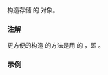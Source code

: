 {{cpp/chrono/weekday_last/title|1=weekday_last}}
{{cpp/chrono/weekday_last/navbar}}
{{ddcl|since=c++20|
constexpr explicit weekday_last( const std::chrono::weekday&amp; wd ) noexcept;
}}

构造存储 {{tt|weekday}} {{c|wd}} 的 {{tt|weekday_last}} 对象。

=== 注解 ===
更方便的构造 {{tt|weekday_last}} 的方法是用 {{tt|weekday}} 的 {{tt|operator[]}}，即 {{c|wd[std::chrono::last]}}。

===示例===
{{example
|code=
#include &lt;chrono&gt;
#include &lt;iostream&gt;
using namespace std::chrono;

int main()
{
    const year_month_day ymd{floor&lt;days&gt;(system_clock::now())};
    const weekday_last wdl{Sunday[last]}; // 某月最后一个星期日
    const year_month_day last_sun{ymd.year() / ymd.month() / wdl};

    std::cout &lt;&lt; "The last Sunday of current month falls on "
              &lt;&lt; (int)last_sun.year() &lt;&lt; '/'
              &lt;&lt; (unsigned)last_sun.month() &lt;&lt; '/'
              &lt;&lt; (unsigned)last_sun.day() &lt;&lt; '\n';
}
|p=true
|output=
The last Sunday of current month falls on 2021/9/26
}}

{{langlinks|en|es|ja|ru}}